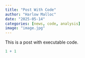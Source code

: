 ```yaml
---
title: "Post With Code"
author: "Harlow Malloc"
date: "2025-05-14"
categories: [news, code, analysis]
image: "image.jpg"
---
```


This is a post with executable code.

```r
1 + 1
```
